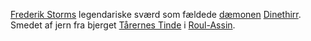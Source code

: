 {{title:Malmtand}}
{{author:Laura Holmegaard}}
{{timestamp:2009-09-19T19:51:05Z}}
{{copyright:Malmtand}}
[[Frederik Storm|Frederik Storms]] legendariske sværd som fældede [[dæmon|dæmonen]] [[Dinethirr]]. Smedet af jern fra bjerget [[Tårernes Tinde]] i [[Roul-Assin]].
